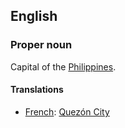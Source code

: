==English==

===Proper noun===

Capital of the [[Philippines]].

====Translations====

*[[French]]: [[Quezón City]]